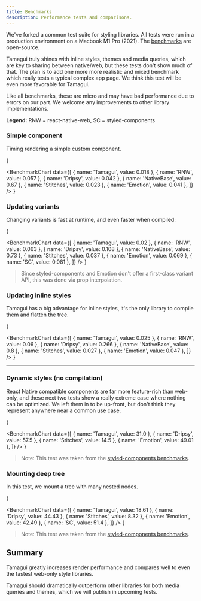 ```yaml
---
title: Benchmarks
description: Performance tests and comparisons.
---
```


We've forked a common test suite for styling libraries. All tests were run in a production environment on a Macbook M1 Pro (2021). The [benchmarks](https://github.com/tamagui/benchmarks) are open-source.

Tamagui truly shines with inline styles, themes and media queries, which are key to sharing between native/web, but these tests don't show much of that. The plan is to add one more more realistic and mixed benchmark which really tests a typical complex app page. We think this test will be even more favorable for Tamagui.

<Notice>
  Like all benchmarks, these are micro and may have bad performance due to errors on our part. We
  welcome any improvements to other library implementations.
</Notice>

**Legend:** RNW = react-native-web, SC = styled-components

### Simple component

Timing rendering a simple custom component.

{

<BenchmarkChart
  data={[
    { name: 'Tamagui', value: 0.018 },
    { name: 'RNW', value: 0.057 },
    { name: 'Dripsy', value: 0.042 },
    { name: 'NativeBase', value: 0.67 },
    { name: 'Stitches', value: 0.023 },
    { name: 'Emotion', value: 0.041 },
  ]}
/>
}

### Updating variants

Changing variants is fast at runtime, and even faster when compiled:

{

<BenchmarkChart
  data={[
    { name: 'Tamagui', value: 0.02 },
    { name: 'RNW', value: 0.063 },
    { name: 'Dripsy', value: 0.108 },
    { name: 'NativeBase', value: 0.73 },
    { name: 'Stitches', value: 0.037 },
    { name: 'Emotion', value: 0.069 },
    { name: 'SC', value: 0.081 },
  ]}
/>
}

> Since styled-components and Emotion don't offer a first-class variant API, this was done via prop interpolation.

### Updating inline styles

Tamagui has a big advantage for inline styles, it's the only library to compile them and flatten the tree.

{

<BenchmarkChart
  data={[
    { name: 'Tamagui', value: 0.025 },
    { name: 'RNW', value: 0.06 },
    { name: 'Dripsy', value: 0.266 },
    { name: 'NativeBase', value: 0.8 },
    { name: 'Stitches', value: 0.027 },
    { name: 'Emotion', value: 0.047 },
  ]}
/>
}

---

### Dynamic styles (no compilation)

<Notice>
  React Native compatible components are far more feature-rich than web-only, and these next two
  tests show a really extreme case where nothing can be optimized. We left them in to be up-front,
  but don't think they represent anywhere near a common use case.
</Notice>

{

<BenchmarkChart
  data={[
    { name: 'Tamagui', value: 31.0 },
    { name: 'Dripsy', value: 57.5 },
    { name: 'Stitches', value: 14.5 },
    { name: 'Emotion', value: 49.01 },
  ]}
/>
}

> Note: This test was taken from the [styled-components benchmarks](https://github.com/styled-components/styled-components/tree/main/packages/benchmarks).

### Mounting deep tree

In this test, we mount a tree with many nested nodes.

{

<BenchmarkChart
  data={[
    { name: 'Tamagui', value: 18.61 },
    { name: 'Dripsy', value: 44.43 },
    { name: 'Stitches', value: 8.32 },
    { name: 'Emotion', value: 42.49 },
    { name: 'SC', value: 51.4 },
  ]}
/>
}

> Note: This test was taken from the [styled-components benchmarks](https://github.com/styled-components/styled-components/tree/main/packages/benchmarks).

## Summary

Tamagui greatly increases render performance and compares well to even the fastest web-only style libraries.

Tamagui should dramatically outperform other libraries for both media queries and themes, which we will publish in upcoming tests.
